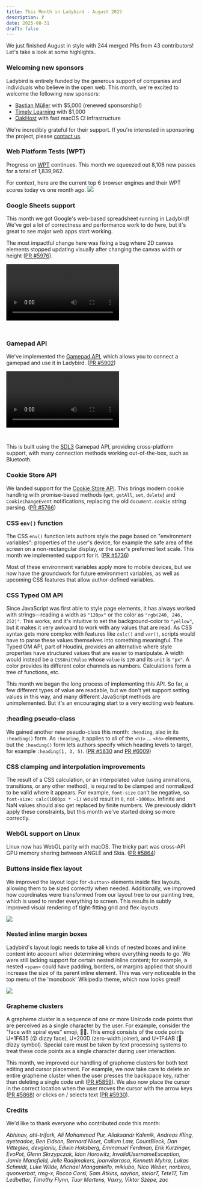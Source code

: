 ```yaml
---
title: This Month in Ladybird - August 2025
description: ?
date: 2025-08-31
draft: false
---
```


We just finished August in style with 244 merged PRs from 43 contributors! Let's take a look at some highlights..

### Welcoming new sponsors

Ladybird is entirely funded by the generous support of companies and individuals who believe in the open web. This month, we're excited to welcome the following new sponsors:

- [Bastian Müller](https://turbolent.com) with $5,000 (renewed sponsorship!)
- [Timely Learning](https://www.timely-learning.com) with $1,000
- [OakHost](https://oakhost.com) with fast macOS CI infrastructure

We're incredibly grateful for their support. If you're interested in sponsoring the project, please [contact us](mailto:contact@ladybird.org).

### Web Platform Tests (WPT)

Progress on [WPT](https://web-platform-tests.org) continues. This month we squeezed out 8,106 new passes for a total of 1,839,962.

For context, here are the current top 6 browser engines and their WPT scores today vs one month ago.
![](/assets/img/newsletter-aug-2025-wpt.gif)

### Google Sheets support

This month we got Google's web-based spreadsheet running in Ladybird! We've got a lot of correctness and performance work to do here, but it's great to see major web apps start working.

The most impactful change here was fixing a bug where 2D canvas elements stopped updating visually after changing the canvas width or height ([PR #5976](https://github.com/LadybirdBrowser/ladybird/pull/5976)).

<video controls style="margin-bottom: 2em">
  <source src="/assets/img/newsletter-aug-2025-sheets.mp4"></source>
</video>

### Gamepad API

We've implemented the [Gamepad API](https://w3c.github.io/gamepad/), which allows you to
connect a gamepad and use it in Ladybird. ([PR #5902](https://github.com/LadybirdBrowser/ladybird/pull/5902))

<video controls style="margin-bottom: 2em">
  <source src="/assets/img/newsletter-aug-2025-gamepad.mp4"></source>
</video>

This is built using the [SDL3](https://www.libsdl.org) Gamepad API, providing cross-platform support, with many connection methods working out-of-the-box, such as Bluetooth.

### Cookie Store API

We landed support for the [Cookie Store API](https://cookiestore.spec.whatwg.org). This brings modern cookie handling with promise-based methods (`get`, `getAll`, `set`, `delete`) and `CookieChangeEvent` notifications, replacing the old `document.cookie` string parsing. ([PR #5766](https://github.com/LadybirdBrowser/ladybird/pull/5766))

### CSS `env()` function

The CSS `env()` function lets authors style the page based on "environment variables": properties of the user's device,
for example the safe area of the screen on a non-rectangular display, or the user's preferred text scale. This month we
implemented support for it. ([PR #5736](https://github.com/LadybirdBrowser/ladybird/pull/5736))

Most of these environment variables apply more to mobile devices, but we now have the groundwork for future environment variables, as well as upcoming CSS features that allow author-defined variables.

### CSS Typed OM API

Since JavaScript was first able to style page elements, it has always worked with strings—reading a width as `"120px"` or the color as `"rgb(240, 246, 252)"`. This works, and it's intuitive to set the
background-color to `"yellow"`, but it makes it very awkward to work with any values that are read. As CSS syntax gets
more complex with features like `calc()` and `var()`, scripts would have to parse these values themselves into something
meaningful. The Typed OM API, part of Houdini, provides an alternative where style properties have structured values
that are easier to manipulate. A width would instead be a `CSSUnitValue` whose `value` is `120` and its `unit` is `"px"`.
A color provides its different color channels as numbers. Calculations form a tree of functions, etc.

This month we began the long process of implementing this API. So far, a few different types of value are readable, but
we don't yet support setting values in this way, and many different JavaScript methods are unimplemented. But it's an
encouraging start to a very exciting web feature.

### :heading pseudo-class

We gained another new pseudo-class this month: `:heading`, also in its `:heading()` form. As `:heading`, it applies to
all of the `<h1>` ... `<h6>` elements, but the `:heading()` form lets authors specify which heading levels to target,
for example `:heading(1, 3, 5)`. ([PR #5830](https://github.com/LadybirdBrowser/ladybird/pull/5830) and [PR #6009](https://github.com/LadybirdBrowser/ladybird/pull/6009))

### CSS clamping and interpolation improvements

The result of a CSS calculation, or an interpolated value (using animations, transitions, or any other method), is
required to be clamped and normalized to be valid where it appears. For example, `font-size` can't be negative, so
`font-size: calc(1000px * -1)` would result in `0`, not `-1000px`. Infinite and NaN values should also get replaced by
finite numbers. We previously didn't apply these constraints, but this month we've started doing so more correctly.

### WebGL support on Linux

Linux now has WebGL parity with macOS. The tricky part was cross-API GPU memory sharing between ANGLE and Skia. ([PR #5864](https://github.com/LadybirdBrowser/ladybird/pull/5864))

### Buttons inside flex layout

We improved the layout logic for `<button>` elements inside flex layouts, allowing them to be sized correctly when
needed. Additionally, we improved how coordinates were transformed from our layout tree to our painting tree, which is
used to render everything to screen. This results in subtly improved visual rendering of tight-fitting grid and flex
layouts.

![](/assets/img/newsletter-aug-2025-duotrigordle.png)

### Nested inline margin boxes

Ladybird's layout logic needs to take all kinds of nested boxes and inline content into account when determining where
everything needs to go. We were still lacking support for certain nested inline content; for example, a nested `<span>`
could have padding, borders, or margins applied that should increase the size of its parent inline element. This was very
noticeable in the top menu of the 'monobook' Wikipedia theme, which now looks great!

![](/assets/img/newsletter-aug-2025-wikipedia-menu.png)

### Grapheme clusters

A grapheme cluster is a sequence of one or more Unicode code points that are perceived as a single character by the user.
For example, consider the "face with spiral eyes" emoji, 😵‍💫. This emoji consists of the code points U+1F635 (😵 dizzy face),
U+200D (zero-width joiner), and U+1F4AB (💫 dizzy symbol). Special care must be taken by text processing systems to treat
these code points as a single character during user interaction.

This month, we improved our handling of grapheme clusters for both text editing and cursor placement. For example, we now
take care to delete an entire grapheme cluster when the user presses the backspace key, rather than deleting a single
code unit ([PR #5859](https://github.com/LadybirdBrowser/ladybird/pull/5859)). We also now place the cursor in the correct
location when the user moves the cursor with the arrow keys ([PR #5868](https://github.com/LadybirdBrowser/ladybird/pull/5868))
or clicks on / selects text ([PR #5930](https://github.com/LadybirdBrowser/ladybird/pull/5930)).

### Credits

We'd like to thank everyone who contributed code this month:

_Abhinav, ahl-trifork, Ali Mohammad Pur, Aliaksandr Kalenik, Andreas Kling, ayeteadoe, Ben Eidson, Bernard Niset, Callum Law, CountBleck, Dan Vittegleo, devgianlu, Edwin Hoksberg, Emmanuel Ferdman, Erik Kurzinger, EvoPot, Glenn Skrzypczak, Idan Horowitz, InvalidUsernameException, Jamie Mansfield, Jelle Raaijmakers, joanvilarrasa, Kenneth Myhra, Lukas Schmidt, Luke Wilde, Michael Manganiello, mikiubo, Nico Weber, norbiros, quonverbat, rmg-x, Rocco Corsi, Sam Atkins, sayhan, stelar7, Tete17, Tim Ledbetter, Timothy Flynn, Tuur Martens, Vaxry, Viktor Szépe, zac_
